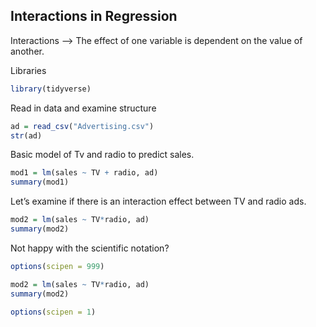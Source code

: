 ## Interactions in Regression

Interactions --> The effect of one variable is dependent on the value of another.

Libraries
```{r}
library(tidyverse)
```

Read in data and examine structure
```{r}
ad = read_csv("Advertising.csv")
str(ad)
```

Basic model of Tv and radio to predict sales.  
```{r}
mod1 = lm(sales ~ TV + radio, ad)
summary(mod1)
```

Let's examine if there is an interaction effect between TV and radio ads. 
```{r}
mod2 = lm(sales ~ TV*radio, ad)
summary(mod2)
```

Not happy with the scientific notation?  
```{r}
options(scipen = 999)

mod2 = lm(sales ~ TV*radio, ad)
summary(mod2)

options(scipen = 1)
```
